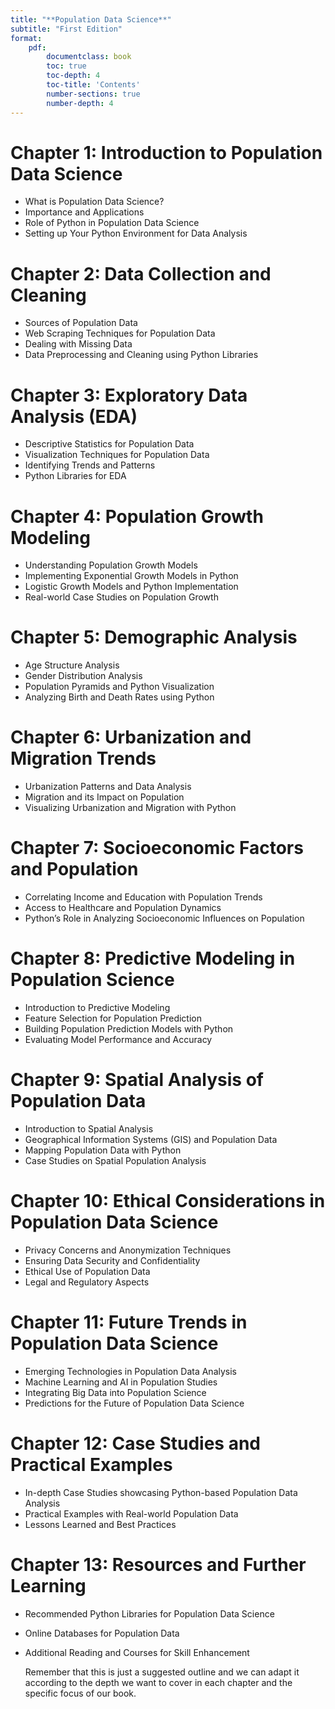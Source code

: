 ```yaml
---
title: "**Population Data Science**"
subtitle: "First Edition"
format: 
    pdf:
        documentclass: book
        toc: true
        toc-depth: 4
        toc-title: 'Contents'
        number-sections: true
        number-depth: 4
---
```


# **Chapter 1: Introduction to Population Data Science**

- What is Population Data Science?
- Importance and Applications
- Role of Python in Population Data Science
- Setting up Your Python Environment for Data Analysis

# **Chapter 2: Data Collection and Cleaning**

- Sources of Population Data
- Web Scraping Techniques for Population Data
- Dealing with Missing Data
- Data Preprocessing and Cleaning using Python Libraries
  
# **Chapter 3: Exploratory Data Analysis (EDA)**

- Descriptive Statistics for Population Data
- Visualization Techniques for Population Data
- Identifying Trends and Patterns
- Python Libraries for EDA
  
# **Chapter 4: Population Growth Modeling**

- Understanding Population Growth Models
- Implementing Exponential Growth Models in Python
- Logistic Growth Models and Python Implementation
- Real-world Case Studies on Population Growth
  
# **Chapter 5: Demographic Analysis**

- Age Structure Analysis
- Gender Distribution Analysis
- Population Pyramids and Python Visualization
- Analyzing Birth and Death Rates using Python
  
# **Chapter 6: Urbanization and Migration Trends**

- Urbanization Patterns and Data Analysis
- Migration and its Impact on Population
- Visualizing Urbanization and Migration with Python
  
# **Chapter 7: Socioeconomic Factors and Population**

- Correlating Income and Education with Population Trends
- Access to Healthcare and Population Dynamics
- Python's Role in Analyzing Socioeconomic Influences on Population
  
# **Chapter 8: Predictive Modeling in Population Science**

- Introduction to Predictive Modeling
- Feature Selection for Population Prediction
- Building Population Prediction Models with Python
- Evaluating Model Performance and Accuracy
  
# **Chapter 9: Spatial Analysis of Population Data**

- Introduction to Spatial Analysis
- Geographical Information Systems (GIS) and Population Data
- Mapping Population Data with Python
- Case Studies on Spatial Population Analysis
  
# **Chapter 10: Ethical Considerations in Population Data Science**

- Privacy Concerns and Anonymization Techniques
- Ensuring Data Security and Confidentiality
- Ethical Use of Population Data
- Legal and Regulatory Aspects
  
# **Chapter 11: Future Trends in Population Data Science**

- Emerging Technologies in Population Data Analysis
- Machine Learning and AI in Population Studies
- Integrating Big Data into Population Science
- Predictions for the Future of Population Data Science
  
# **Chapter 12: Case Studies and Practical Examples**

- In-depth Case Studies showcasing Python-based Population Data Analysis
- Practical Examples with Real-world Population Data
- Lessons Learned and Best Practices
  
# **Chapter 13: Resources and Further Learning**

- Recommended Python Libraries for Population Data Science
- Online Databases for Population Data
- Additional Reading and Courses for Skill Enhancement


  Remember that this is just a suggested outline and we can adapt it according to the depth we want to cover in each chapter and the specific focus of our book.